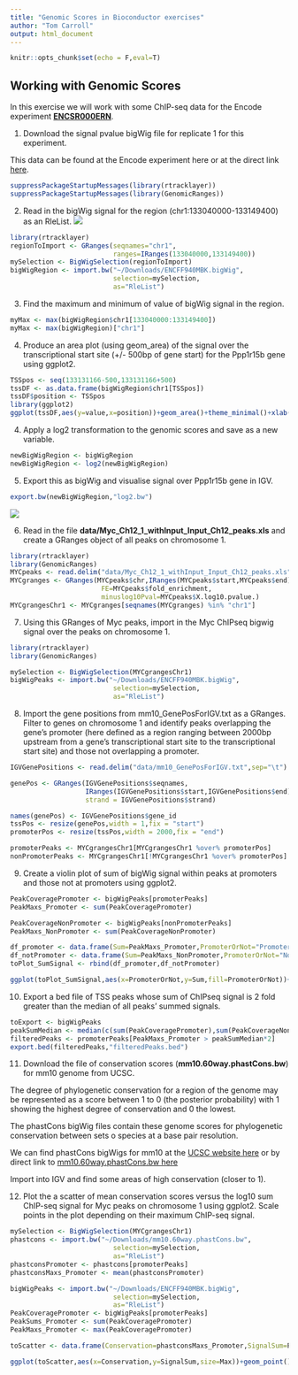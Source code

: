 ```yaml
---
title: "Genomic Scores in Bioconductor exercises"
author: "Tom Carroll"
output: html_document
---
```


```r
knitr::opts_chunk$set(echo = F,eval=T)
```


## Working with Genomic Scores

In this exercise we will work with some ChIP-seq data for the Encode experiment [**ENCSR000ERN**](https://www.encodeproject.org/experiments/ENCSR000ERN/).

1. Download the signal pvalue bigWig file for replicate 1 for this experiment.

This data can be found at the Encode experiment here or at the direct link [here](https://www.encodeproject.org/files/ENCFF940MBK/@@download/ENCFF940MBK.bigWig).

```r
suppressPackageStartupMessages(library(rtracklayer))
suppressPackageStartupMessages(library(GenomicRanges))
```


2. Read in the bigWig signal for the region (chr1:133040000-133149400) as an RleList.
![](data.png)

```r
library(rtracklayer)
regionToImport <- GRanges(seqnames="chr1",
                          ranges=IRanges(133040000,133149400))
mySelection <- BigWigSelection(regionToImport)
bigWigRegion <- import.bw("~/Downloads/ENCFF940MBK.bigWig",
                          selection=mySelection,
                          as="RleList")
```


3. Find the maximum and minimum of value of bigWig signal in the region.

```r
myMax <- max(bigWigRegion$chr1[133040000:133149400])
myMax <- max(bigWigRegion)["chr1"]
```

4. Produce an area plot (using geom_area) of the signal over the transcriptional start site (+/- 500bp of gene start) for the Ppp1r15b gene using ggplot2.

```r
TSSpos <- seq(133131166-500,133131166+500)
tssDF <- as.data.frame(bigWigRegion$chr1[TSSpos])
tssDF$position <- TSSpos
library(ggplot2)
ggplot(tssDF,aes(y=value,x=position))+geom_area()+theme_minimal()+xlab("Genome")+ylab("Score")+theme(axis.text.x = element_text(angle = 30, hjust = 1),axis.title.y = element_text(angle = 0))
```

4. Apply a log2 transformation to the genomic scores and save as a new variable.
```r
newBigWigRegion <- bigWigRegion
newBigWigRegion <- log2(newBigWigRegion)
```

5. Export this as bigWig and visualise signal over Ppp1r15b gene in IGV.
```r
export.bw(newBigWigRegion,"log2.bw")
```

![](log2.png)

6. Read in the file **data/Myc_Ch12_1_withInput_Input_Ch12_peaks.xls** and create a GRanges object of all peaks on chromosome 1.

```r
library(rtracklayer)
library(GenomicRanges)
MYCpeaks <- read.delim("data/Myc_Ch12_1_withInput_Input_Ch12_peaks.xls",sep="\t",comment.char = "#")
MYCgranges <- GRanges(MYCpeaks$chr,IRanges(MYCpeaks$start,MYCpeaks$end),
                       FE=MYCpeaks$fold_enrichment,
                       minuslog10Pval=MYCpeaks$X.log10.pvalue.)
MYCgrangesChr1 <- MYCgranges[seqnames(MYCgranges) %in% "chr1"]
```


7. Using this GRanges of Myc peaks, import in the Myc ChIPseq bigwig signal over the peaks on chromosome 1.
```r
library(rtracklayer)
library(GenomicRanges)

mySelection <- BigWigSelection(MYCgrangesChr1)
bigWigPeaks <- import.bw("~/Downloads/ENCFF940MBK.bigWig",
                          selection=mySelection,
                          as="RleList")
```

8. Import the gene positions from mm10_GenePosForIGV.txt as a GRanges. Filter to genes on chromosome 1 and identify peaks overlapping the gene's promoter (here defined as a region ranging between 2000bp upstream from a gene's transcriptional start site to the transcriptional start site) and those not overlapping a promoter.


```r
IGVGenePositions <- read.delim("data/mm10_GenePosForIGV.txt",sep="\t")

genePos <- GRanges(IGVGenePositions$seqnames,
                   IRanges(IGVGenePositions$start,IGVGenePositions$end),
                   strand = IGVGenePositions$strand)

names(genePos) <- IGVGenePositions$gene_id
tssPos <- resize(genePos,width = 1,fix = "start")
promoterPos <- resize(tssPos,width = 2000,fix = "end")

promoterPeaks <- MYCgrangesChr1[MYCgrangesChr1 %over% promoterPos]
nonPromoterPeaks <- MYCgrangesChr1[!MYCgrangesChr1 %over% promoterPos]
```


9. Create a violin plot of sum of bigWig signal within peaks at promoters and those not at promoters using ggplot2.

```r

PeakCoveragePromoter <- bigWigPeaks[promoterPeaks]
PeakMaxs_Promoter <- sum(PeakCoveragePromoter)

PeakCoverageNonPromoter <- bigWigPeaks[nonPromoterPeaks]
PeakMaxs_NonPromoter <- sum(PeakCoverageNonPromoter)

df_promoter <- data.frame(Sum=PeakMaxs_Promoter,PromoterOrNot="Promoter")
df_notPromoter <- data.frame(Sum=PeakMaxs_NonPromoter,PromoterOrNot="NotPromoter")
toPlot_SumSignal <- rbind(df_promoter,df_notPromoter)

ggplot(toPlot_SumSignal,aes(x=PromoterOrNot,y=Sum,fill=PromoterOrNot))+geom_violin()+scale_y_log10()+scale_fill_brewer(palette = "Pastel2")+theme_minimal()
```



10. Export a bed file of TSS peaks whose sum of ChIPseq signal is 2 fold greater than the median of all peaks' summed signals. 



```r
toExport <- bigWigPeaks
peakSumMedian <- median(c(sum(PeakCoveragePromoter),sum(PeakCoverageNonPromoter)))
filteredPeaks <- promoterPeaks[PeakMaxs_Promoter > peakSumMedian*2]
export.bed(filteredPeaks,"filteredPeaks.bed")

```



11. Download the file of conservation scores (**mm10.60way.phastCons.bw**) for mm10 genome from UCSC. 

The degree of phylogenetic conservation for a region of the genome may be represented as a score between 1 to 0 (the posterior probability) with 1 showing the highest degree of conservation and 0 the lowest.

The phastCons bigWig files contain these genome scores for  phylogenetic conservation between sets o species at a base pair resolution.

We can find phastCons bigWigs for mm10 at the [UCSC website here](http://hgdownload.cse.ucsc.edu/goldenpath/mm10/phastCons60way/) or by direct link to [mm10.60way.phastCons.bw here](http://hgdownload.cse.ucsc.edu/goldenpath/mm10/phastCons60way/mm10.60way.phastCons.bw)

Import into IGV and find some areas of high conservation (closer to 1).

12. Plot the a scatter of mean conservation scores versus the log10  sum ChIP-seq signal for Myc peaks on chromosome 1 using ggplot2. Scale points in the plot depending on their maximum ChIP-seq signal.

```r

mySelection <- BigWigSelection(MYCgrangesChr1)
phastcons <- import.bw("~/Downloads/mm10.60way.phastCons.bw",
                          selection=mySelection,
                          as="RleList")
phastconsPromoter <- phastcons[promoterPeaks]
phastconsMaxs_Promoter <- mean(phastconsPromoter)

bigWigPeaks <- import.bw("~/Downloads/ENCFF940MBK.bigWig",
                          selection=mySelection,
                          as="RleList")
PeakCoveragePromoter <- bigWigPeaks[promoterPeaks]
PeakSums_Promoter <- sum(PeakCoveragePromoter)
PeakMaxs_Promoter <- max(PeakCoveragePromoter)

toScatter <- data.frame(Conservation=phastconsMaxs_Promoter,SignalSum=PeakSums_Promoter,Max=PeakMaxs_Promoter)

ggplot(toScatter,aes(x=Conservation,y=SignalSum,size=Max))+geom_point()+theme_light()+scale_y_log10()
```

